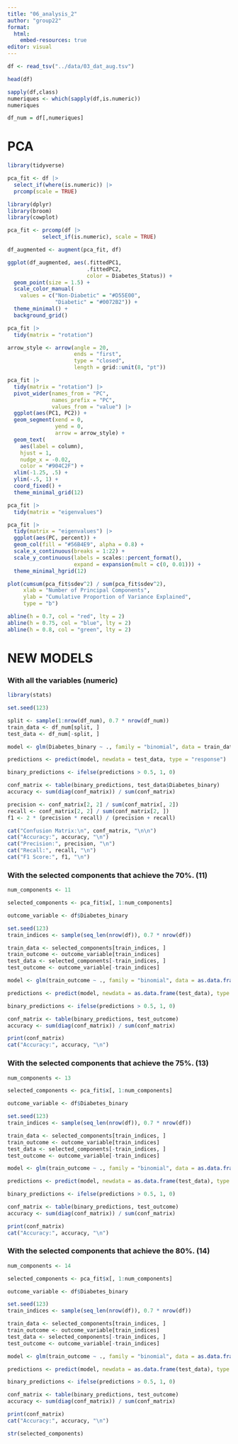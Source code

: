```yaml
---
title: "06_analysis_2"
author: "group22"
format:
  html:
    embed-resources: true
editor: visual
---
```


```r
df <- read_tsv("../data/03_dat_aug.tsv")

head(df)
```

```r
sapply(df,class)
numeriques <- which(sapply(df,is.numeric))
numeriques
```

```r
df_num = df[,numeriques]
```

# PCA

```r
library(tidyverse)

pca_fit <- df |> 
  select_if(where(is.numeric)) |>
  prcomp(scale = TRUE)
```

```r
library(dplyr)
library(broom)
library(cowplot)

pca_fit <- prcomp(df |> 
           select_if(is.numeric), scale = TRUE)

df_augmented <- augment(pca_fit, df)

ggplot(df_augmented, aes(.fittedPC1, 
                         .fittedPC2, 
                         color = Diabetes_Status)) + 
  geom_point(size = 1.5) +
  scale_color_manual(
    values = c("Non-Diabetic" = "#D55E00", 
               "Diabetic" = "#0072B2")) +
  theme_minimal() +
  background_grid()
```

```r
pca_fit |>
  tidy(matrix = "rotation")
```

```r
arrow_style <- arrow(angle = 20, 
                     ends = "first", 
                     type = "closed", 
                     length = grid::unit(8, "pt"))

pca_fit |>
  tidy(matrix = "rotation") |>
  pivot_wider(names_from = "PC", 
              names_prefix = "PC", 
              values_from = "value") |>
  ggplot(aes(PC1, PC2)) +
  geom_segment(xend = 0, 
               yend = 0, 
               arrow = arrow_style) +
  geom_text(
    aes(label = column),
    hjust = 1, 
    nudge_x = -0.02, 
    color = "#904C2F") +
  xlim(-1.25, .5) + 
  ylim(-.5, 1) +
  coord_fixed() +
  theme_minimal_grid(12)
```

```r
pca_fit |>
  tidy(matrix = "eigenvalues")
```

```r
pca_fit |>
  tidy(matrix = "eigenvalues") |>
  ggplot(aes(PC, percent)) +
  geom_col(fill = "#56B4E9", alpha = 0.8) +
  scale_x_continuous(breaks = 1:22) +
  scale_y_continuous(labels = scales::percent_format(),
                     expand = expansion(mult = c(0, 0.01))) +
  theme_minimal_hgrid(12)
```

```r
plot(cumsum(pca_fit$sdev^2) / sum(pca_fit$sdev^2), 
     xlab = "Number of Principal Components",
     ylab = "Cumulative Proportion of Variance Explained",
     type = "b")

abline(h = 0.7, col = "red", lty = 2)
abline(h = 0.75, col = "blue", lty = 2)
abline(h = 0.8, col = "green", lty = 2)
```

# NEW MODELS

### With all the variables (numeric)

```r
library(stats)

set.seed(123)

split <- sample(1:nrow(df_num), 0.7 * nrow(df_num))
train_data <- df_num[split, ]
test_data <- df_num[-split, ]

model <- glm(Diabetes_binary ~ ., family = "binomial", data = train_data)

predictions <- predict(model, newdata = test_data, type = "response")

binary_predictions <- ifelse(predictions > 0.5, 1, 0)

conf_matrix <- table(binary_predictions, test_data$Diabetes_binary)
accuracy <- sum(diag(conf_matrix)) / sum(conf_matrix)

precision <- conf_matrix[2, 2] / sum(conf_matrix[, 2])
recall <- conf_matrix[2, 2] / sum(conf_matrix[2, ])
f1 <- 2 * (precision * recall) / (precision + recall)

cat("Confusion Matrix:\n", conf_matrix, "\n\n")
cat("Accuracy:", accuracy, "\n")
cat("Precision:", precision, "\n")
cat("Recall:", recall, "\n")
cat("F1 Score:", f1, "\n")
```

### With the selected components that achieve the 70%. (11)

```r
num_components <- 11

selected_components <- pca_fit$x[, 1:num_components]

outcome_variable <- df$Diabetes_binary

set.seed(123)
train_indices <- sample(seq_len(nrow(df)), 0.7 * nrow(df))

train_data <- selected_components[train_indices, ]
train_outcome <- outcome_variable[train_indices]
test_data <- selected_components[-train_indices, ]
test_outcome <- outcome_variable[-train_indices]

model <- glm(train_outcome ~ ., family = "binomial", data = as.data.frame(cbind(train_outcome, train_data)))

predictions <- predict(model, newdata = as.data.frame(test_data), type = "response")

binary_predictions <- ifelse(predictions > 0.5, 1, 0)

conf_matrix <- table(binary_predictions, test_outcome)
accuracy <- sum(diag(conf_matrix)) / sum(conf_matrix)

print(conf_matrix)
cat("Accuracy:", accuracy, "\n")
```

### With the selected components that achieve the 75%. (13)

```r
num_components <- 13

selected_components <- pca_fit$x[, 1:num_components]

outcome_variable <- df$Diabetes_binary

set.seed(123)
train_indices <- sample(seq_len(nrow(df)), 0.7 * nrow(df))

train_data <- selected_components[train_indices, ]
train_outcome <- outcome_variable[train_indices]
test_data <- selected_components[-train_indices, ]
test_outcome <- outcome_variable[-train_indices]

model <- glm(train_outcome ~ ., family = "binomial", data = as.data.frame(cbind(train_outcome, train_data)))

predictions <- predict(model, newdata = as.data.frame(test_data), type = "response")

binary_predictions <- ifelse(predictions > 0.5, 1, 0)

conf_matrix <- table(binary_predictions, test_outcome)
accuracy <- sum(diag(conf_matrix)) / sum(conf_matrix)

print(conf_matrix)
cat("Accuracy:", accuracy, "\n")
```

### With the selected components that achieve the 80%. (14)

```r
num_components <- 14

selected_components <- pca_fit$x[, 1:num_components]

outcome_variable <- df$Diabetes_binary

set.seed(123) 
train_indices <- sample(seq_len(nrow(df)), 0.7 * nrow(df))

train_data <- selected_components[train_indices, ]
train_outcome <- outcome_variable[train_indices]
test_data <- selected_components[-train_indices, ]
test_outcome <- outcome_variable[-train_indices]

model <- glm(train_outcome ~ ., family = "binomial", data = as.data.frame(cbind(train_outcome, train_data)))

predictions <- predict(model, newdata = as.data.frame(test_data), type = "response")

binary_predictions <- ifelse(predictions > 0.5, 1, 0)

conf_matrix <- table(binary_predictions, test_outcome)
accuracy <- sum(diag(conf_matrix)) / sum(conf_matrix)

print(conf_matrix)
cat("Accuracy:", accuracy, "\n")
```

```r
str(selected_components)
```
